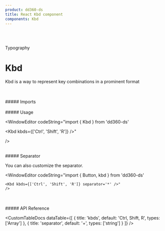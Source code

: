 ```yaml
---
product: dd360-ds
title: React Kbd component
components: Kbd
---
```


<br id='top' />
<br />

<Label>Typography</Label>

# <span name="floating-nav">Kbd</span>

Kbd is a way to represent key combinations in a prominent format

<br />
<br />
##### <span name="floating-nav">Imports</span>

<WindowEditor codeString="import { Kbd } from 'dd360-ds'" />

<WindowEditor codeString="import Kbd from 'dd360-ds/Kbd'" />

<br />
<br />
##### <span name="floating-nav">Usage</span>

<Playground className="gap-y-2">
    <Kbd kbds={['Ctrl', 'Shift', 'R']} />
</Playground>

<WindowEditor
    codeString="import {  Kbd } from 'dd360-ds'

<Kbd kbds={['Ctrl', 'Shift', 'R']} />"

/>

<br />
##### <span name="floating-nav">Separator</span>

You can also customize the separator.

<Playground className="gap-y-2">
    <Kbd kbds={['Ctrl', 'Shift', 'R']} separator="*" />
</Playground>

<WindowEditor
    codeString="import { Button, kbd } from 'dd360-ds'

    <Kbd kbds={['Ctrl', 'Shift', 'R']} separator='*' />"
    />

<br />
<br />
##### <span name="floating-nav">API Reference</span>

<CustomTableDocs
    dataTable={[
        { title: 'kbds', default: 'Ctrl, Shift, R', types: ['Array<string>'] },
        { title: 'separator', default: '+', types: ['string'] }
    ]}
/>

<BackAndForwardController />